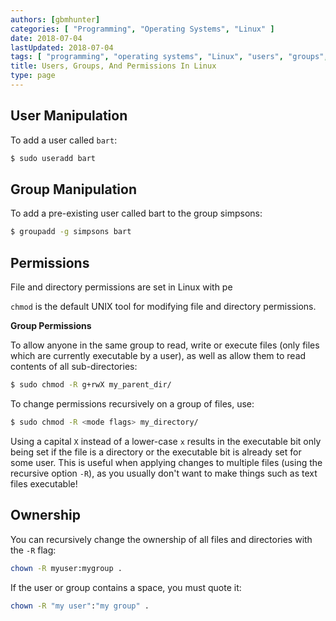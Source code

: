 ```yaml
---
authors: [gbmhunter]
categories: [ "Programming", "Operating Systems", "Linux" ]
date: 2018-07-04
lastUpdated: 2018-07-04
tags: [ "programming", "operating systems", "Linux", "users", "groups", "permissions", "chmod", "chown", "useradd", "ownership" ]
title: Users, Groups, And Permissions In Linux
type: page
---
```


## User Manipulation

To add a user called `bart`:

```sh    
$ sudo useradd bart
```

## Group Manipulation

To add a pre-existing user called bart to the group simpsons:

```sh    
$ groupadd -g simpsons bart
```

## Permissions

File and directory permissions are set in Linux with pe

`chmod` is the default UNIX tool for modifying file and directory permissions.

**Group Permissions**

To allow anyone in the same group to read, write or execute files (only files which are currently executable by a user), as well as allow them to read contents of all sub-directories:

```sh    
$ sudo chmod -R g+rwX my_parent_dir/
```

To change permissions recursively on a group of files, use:

```sh    
$ sudo chmod -R <mode flags> my_directory/
```

Using a capital `X` instead of a lower-case `x` results in the executable bit only being set if the file is a directory or the executable bit is already set for some user. This is useful when applying changes to multiple files (using the recursive option `-R`), as you usually don't want to make things such as text files executable!

## Ownership

You can recursively change the ownership of all files and directories with the `-R` flag:

```sh
chown -R myuser:mygroup .
```

If the user or group contains a space, you must quote it:

```sh
chown -R "my user":"my group" .
```
